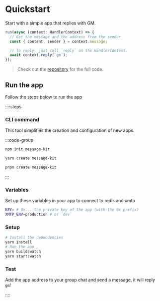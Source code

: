 # Quickstart

Start with a simple app that replies with GM.

```jsx [src/index.ts]
run(async (context: HandlerContext) => {
  // Get the message and the address from the sender
  const { content, sender } = context.message;

  // To reply, just call `reply` on the HandlerContext.
  await context.reply(`gm`);
});
```

> Check out the [repository](https://github.com/xmtp-labs/message-kit/tree/main/examples/gm) for the full code.

## Run the app

Follow the steps below to run the app

::::steps

### CLI command

This tool simplifies the creation and configuration of new apps.

:::code-group

```bash [npm]
npm init message-kit
```

```bash [yarn]
yarn create message-kit
```

```bash [pnpm]
pnpm create message-kit
```

:::

### Variables

Set up these variables in your app to connect to redis and xmtp

```bash [cmd]
KEY= # 0x... the private key of the app (with the 0x prefix)
XMTP_ENV=production # or `dev`
```

### Setup

```bash [cmd]
# Install the dependencies
yarn install
# Run the app
yarn build:watch
yarn start:watch
```

### Test

Add the app address to your group chat and send a message, it will reply `gm`!

::::
